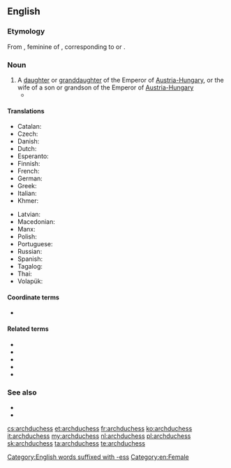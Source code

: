 ==English==

===Etymology===
From {{etyl|fr|en}} {{m|fr|archiduchesse}}, feminine of {{m|fr|archiduc}}, corresponding to {{suffix|archduke|ess|lang=en}} or {{prefix|arch|duchess|lang=en}}.

===Noun===
{{en-noun|es}}

# A [[daughter]] or [[granddaughter]] of the Emperor of [[Austria-Hungary]], or the wife of a son or grandson of the Emperor of [[Austria-Hungary]]
#* {{quote-journal|date=February 25, 2007|author=William Shaw|title=We Are Not a Muse|work=New York Times|url=http://www.nytimes.com/2007/02/25/magazine/25stylefrancesca.t.html
|passage=If that weren’t enough, in 1993 she married Karl von Habsburg, otherwise known as Archduke Karl of Austria, Prince Royal of Hungary and Bohemia, and the couple set up home in Salzburg, producing two '''archduchesses''' and an archduke.}}

====Translations====
{{trans-top|daughter or granddaughter of the Emperor of Austria-Hungary}}
* Catalan: {{t|ca|arxiduquessa|f}}
* Czech: {{t+|cs|arcivévodkyně|f}}
* Danish: {{t|da|ærkehertuginde|c}}
* Dutch: {{t+|nl|aartshertogin|f}}
* Esperanto: {{t|eo|arkidukino}}
* Finnish: {{t|fi|arkkiherttuatar}}
* French: {{t+|fr|archiduchesse|f}}
* German: {{t+|de|Erzherzogin|f}}
* Greek: {{t+|el|αρχιδούκισσα|f|sc=Grek}}
* Italian: {{t|it|arciduchessa|f}}
* Khmer: {{t|km|សម្ដេចព្រះបរមរាជធីតាធិរាជ|sc=Khmr|tr=sɑmdach preah bɑrom riech tʰiidaa tʰi’ riech}}
{{trans-mid}}
* Latvian: {{t|lv|erchercogiene|f}}
* Macedonian: {{t|mk|надвојвотка|f}}
* Manx: {{t|gv|ard-ven-ghuic|m}}
* Polish: {{t|pl|arcyksiężna|f}}
* Portuguese: {{t|pt|arquiduquesa|f}}
* Russian: {{t+|ru|эрцгерцоги́ня|f}}
* Spanish: {{t|es|archiduquesa|f}}
* Tagalog: {{t|tl|artsidukesa}}
* Thai: {{t|th|อาร์ชดัชเชส|sc=Thai}}
* Volapük: {{t+|vo|jidaledük}}
{{trans-bottom}}

====Coordinate terms====
* {{l|en|archduke}}

====Related terms====
* {{l|en|archbishop}}
* {{l|en|duchess}}
* {{l|en|duke}}
* {{l|en|grand duke}}
* {{l|en|grand duchess}}

===See also===
* {{l|en|nobility}}
* {{l|en|royalty}}

[[Category:English words suffixed with -ess]]
[[Category:en:Female]]

[[cs:archduchess]]
[[et:archduchess]]
[[fr:archduchess]]
[[ko:archduchess]]
[[it:archduchess]]
[[my:archduchess]]
[[nl:archduchess]]
[[pl:archduchess]]
[[sk:archduchess]]
[[ta:archduchess]]
[[te:archduchess]]